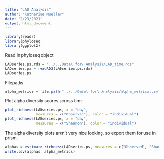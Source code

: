 ```yaml
---
title: "LAD Analysis"
author: "Katherine Mueller"
date: "2/23/2021"
output: html_document
---
```


```r
library(readr)
library(phyloseq)
library(ggplot2)
```

Read in phyloseq object
```r
LADseries.ps.rds = "../../Data\ for\ Analysis/LAD_time.rds"
LADseries.ps = readRDS(LADseries.ps.rds)
LADseries.ps
```
Filepaths
```r
alpha_metrics = file.path("../../Data\ for\ Analysis/alpha_metrics.csv")
```

Plot alpha diversity scores across time
```r
plot_richness(LADseries.ps, x = "day",
              measures = c("Observed"), color = "individual")
plot_richness(LADseries.ps, x = "day",
              measures = c("Shannon"), color = "individual")
```

The alpha diversity plots aren't very nice looking, so export them for use in prism.
```r
alphas = estimate_richness(LADseries.ps, measures = c("Observed", "Shannon"))
write.csv(alphas, alpha_metrics)
```
